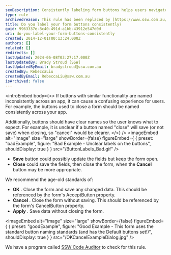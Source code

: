 ```yaml
---
seoDescription: Consistently labeling form buttons helps users navigate applications smoothly and reduces confusion.
type: rule
archivedreason: This rule has been replaced by [https://www.ssw.com.au/rules/label-buttons-consistently/](/rules/label-buttons-consistently/)
title: Do you label your form buttons consistently?
guid: 9963337e-8c40-491d-a1bb-43912e547d0d
uri: do-you-label-your-form-buttons-consistently
created: 2014-12-01T00:13:24.000Z
authors: []
related: []
redirects: []
lastUpdated: 2024-06-08T03:27:17.000Z
lastUpdatedBy: Brady Stroud [SSW]
lastUpdatedByEmail: bradystroud@ssw.com.au
createdBy: RebeccaLiu
createdByEmail: RebeccaLiu@ssw.com.au
isArchived: false
---
```


<introEmbed
  body={<>
If buttons with similar functionality are named inconsistently across an app, it can cause a confusing experience for users. For example, the buttons used to close a form should be named consistently across your app.

Additionally, buttons should have clear names so the user knows what to expect. For example, it is unclear if a button named "close" will save (or not save) when closing, so "cancel" would be clearer.
  </>}
/>
<imageEmbed
  alt="Image"
  size="large"
  showBorder={false}
  figureEmbed={ {
    preset: "badExample",
    figure: "Bad Example - Unclear labels on the buttons",
    shouldDisplay: true
  } }
  src="/ButtonLabels_Bad.gif"
/>

* **Save** button could possibly update the fields but keep the form open.
* **Close** could save the fields, then close the form, when the
  **Cancel** button may be more appropriate.

We recommend the age-old standards of:

* **OK** . Close the form and save any changed data. This should be referenced by the form's AcceptButton property.
* **Cancel** . Close the form without saving. This should be referenced by the form's CancelButton property.
* **Apply** . Save data without closing the form.

<imageEmbed
  alt="Image"
  size="large"
  showBorder={false}
  figureEmbed={ {
    preset: "goodExample",
    figure: "Good Example - This form uses the standard button naming standards (and has the Default buttons set!)",
    shouldDisplay: true
  } }
  src="/OKCancelExampleDialog.jpg"
/>

We have a program called [SSW Code Auditor](http://www.ssw.com.au/ssw/CodeAuditor/) to check for this rule.
